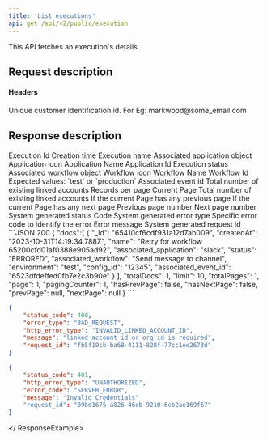 ```yaml
---
title: 'List executions'
api: get /api/v2/public/execution
---
```


This API fetches an execution's details. 

## Request description
#### Headers
<ParamField header="linked_account_id" type="string" required>
  Unique customer identification id. For Eg: markwood@some_email.com
</ParamField>

## Response description

<Tabs>
  <Tab title="200">
    <ResponseField name="docs" type="array">
      <Expandable title="properties" defaultOpen="true">
        <ResponseField name="_id" type="string">
          Execution Id
        </ResponseField>
        <ResponseField name="createdAt" type="string">
          Creation time
        </ResponseField>
        <ResponseField name="name" type="string">
          Execution name
        </ResponseField>
        <ResponseField name="associated_application" type="object">
          Associated application object
          <Expandable title="properties" defaultOpen="true">
            <ResponseField name="icon" type="string">
              Application icon
            </ResponseField>
            <ResponseField name="name" type="string">
              Application Name
            </ResponseField>
            <ResponseField name="_id_" type="string">
              Application Id
            </ResponseField>
          </Expandable>
        </ResponseField>
        <ResponseField name="status" type="string">
          Execution status
        </ResponseField>
        <ResponseField name="associated_workflow" type="object">
          Associated workflow object
          <Expandable title="properties" defaultOpen="true">
            <ResponseField name="icon" type="string">
              Workflow icon
            </ResponseField>
            <ResponseField name="name" type="string">
              Workflow Name
            </ResponseField>
            <ResponseField name="_id_" type="string">
              Workflow Id
            </ResponseField>
          </Expandable>
        </ResponseField>
        <ResponseField name="environment" type="string">
          Expected values: `test` or `production`
        </ResponseField>
        <ResponseField name="config_id" type="string">
        </ResponseField>
        <ResponseField name="associated_event_id" type="string">
          Associated event id
        </ResponseField>
      </Expandable>
    </ResponseField>
    <ResponseField name="totalDocs" type="integer">
      Total number of existing linked accounts
    </ResponseField>
    <ResponseField name="limit" type="integer">
      Records per page
    </ResponseField>
    <ResponseField name="page" type="integer">
      Current Page
    </ResponseField>
    <ResponseField name="pagingCounter" type="integer">
      Total number of existing linked accounts
    </ResponseField>
    <ResponseField name="hasPrevPage" type="boolean">
      If the current Page has any previous page
    </ResponseField>
    <ResponseField name="hasNextPage" type="boolean">
      If the current Page has any next page
    </ResponseField>
    <ResponseField name="prevPage" type="integer">
     Previous page number
    </ResponseField>
    <ResponseField name="nextPage" type="integer">
      Next page number
    </ResponseField>
  </Tab>
  <Tab title="Error response">
    <ResponseField name="status_code" type="integer">
    System generated status Code
    </ResponseField>
    <ResponseField name="http_error_type" type="string">
    System generated error type
    </ResponseField>
    <ResponseField name="error_code" type="string">
    Specific error code to identify the error
    </ResponseField>
    <ResponseField name="message" type="string">
    Error message
    </ResponseField>
    <ResponseField name="request_id" type="string">
    System generated request id
    </ResponseField>
  </Tab>
</Tabs>


<ResponseExample>
```JSON 200
{
    "docs":[
      {
        "_id": "65410cf6cdf931a12d7ab009",
        "createdAt": "2023-10-31T14:19:34.788Z",
        "name": "Retry for workflow 65200cfd01af0388e905ad92",
        "associated_application": "slack",
        "status": "ERRORED",
        "associated_workflow": "Send message to channel",
        "environment": "test",
        "config_id": "12345",
        "associated_event_id": "6523dfdeffed0fb7e2c3b90e"
      }
    ],
    "totalDocs": 1,
    "limit": 10,
    "totalPages": 1,
    "page": 1,
    "pagingCounter": 1,
    "hasPrevPage": false,
    "hasNextPage": false,
    "prevPage": null,
    "nextPage": null
}
```

```JSON 400
{
    "status_code": 400,
    "error_type": "BAD_REQUEST",
    "http_error_type": "INVALID_LINKED_ACCOUNT_ID",
    "message": "linked_account_id or org_id is required",
    "request_id": "fb5f19cb-ba68-4111-828f-77cc1ee2673d"
}
```
```JSON 401
{
    "status_code": 401,
    "http_error_type": "UNAUTHORIZED",
    "error_code": "SERVER_ERROR",
    "message": "Invalid Credentials"
    "request_id": "89bd1675-a826-46cb-9210-6cb2ae169f67"
}
```
</ ResponseExample>